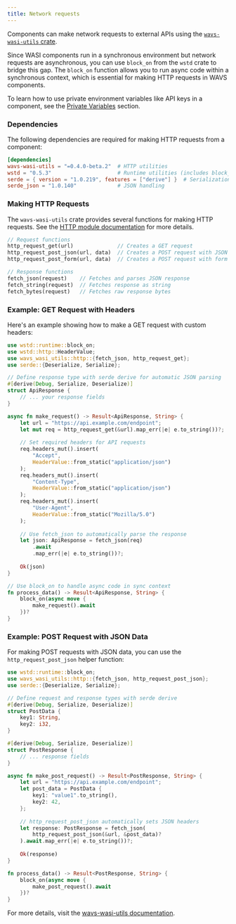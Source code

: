 ```yaml
---
title: Network requests
---
```

<!--docsignore
docsignore-->

Components can make network requests to external APIs using the [`wavs-wasi-utils` crate](https://docs.rs/wavs-wasi-utils/latest/wavs_wasi_utils/index.html).

Since WASI components run in a synchronous environment but network requests are asynchronous, you can use `block_on` from the `wstd` crate to bridge this gap. The `block_on` function allows you to run async code within a synchronous context, which is essential for making HTTP requests in WAVS components.

To learn how to use private environment variables like API keys in a component, see the [Private Variables](#private-variables-host_envs) section.

### Dependencies

The following dependencies are required for making HTTP requests from a component:

```toml Cargo.toml
[dependencies]
wavs-wasi-utils = "=0.4.0-beta.2"  # HTTP utilities
wstd = "0.5.3"                     # Runtime utilities (includes block_on)
serde = { version = "1.0.219", features = ["derive"] }  # Serialization
serde_json = "1.0.140"             # JSON handling
```

### Making HTTP Requests

The `wavs-wasi-utils` crate provides several functions for making HTTP requests. See the [HTTP module documentation](https://docs.rs/wavs-wasi-utils/latest/wavs_wasi_utils/http/index.html) for more details.

```rust
// Request functions
http_request_get(url)              // Creates a GET request
http_request_post_json(url, data)  // Creates a POST request with JSON data
http_request_post_form(url, data)  // Creates a POST request with form data

// Response functions
fetch_json(request)    // Fetches and parses JSON response
fetch_string(request)  // Fetches response as string
fetch_bytes(request)   // Fetches raw response bytes
```

### Example: GET Request with Headers

Here's an example showing how to make a GET request with custom headers:

```rust lib.rs
use wstd::runtime::block_on;
use wstd::http::HeaderValue;
use wavs_wasi_utils::http::{fetch_json, http_request_get};
use serde::{Deserialize, Serialize};

// Define response type with serde derive for automatic JSON parsing
#[derive(Debug, Serialize, Deserialize)]
struct ApiResponse {
    // ... your response fields
}

async fn make_request() -> Result<ApiResponse, String> {
    let url = "https://api.example.com/endpoint";
    let mut req = http_request_get(&url).map_err(|e| e.to_string())?;
    
    // Set required headers for API requests
    req.headers_mut().insert(
        "Accept",
        HeaderValue::from_static("application/json")
    );
    req.headers_mut().insert(
        "Content-Type",
        HeaderValue::from_static("application/json")
    );
    req.headers_mut().insert(
        "User-Agent",
        HeaderValue::from_static("Mozilla/5.0")
    );
    
    // Use fetch_json to automatically parse the response
    let json: ApiResponse = fetch_json(req)
        .await
        .map_err(|e| e.to_string())?;
        
    Ok(json)
}

// Use block_on to handle async code in sync context
fn process_data() -> Result<ApiResponse, String> {
    block_on(async move {
        make_request().await
    })?
}
```

### Example: POST Request with JSON Data

For making POST requests with JSON data, you can use the `http_request_post_json` helper function:

```rust lib.rs
use wstd::runtime::block_on;
use wavs_wasi_utils::http::{fetch_json, http_request_post_json};
use serde::{Deserialize, Serialize};

// Define request and response types with serde derive
#[derive(Debug, Serialize, Deserialize)]
struct PostData {
    key1: String,
    key2: i32,
}

#[derive(Debug, Serialize, Deserialize)]
struct PostResponse {
    // ... response fields
}

async fn make_post_request() -> Result<PostResponse, String> {
    let url = "https://api.example.com/endpoint";
    let post_data = PostData {
        key1: "value1".to_string(),
        key2: 42,
    };
    
    // http_request_post_json automatically sets JSON headers
    let response: PostResponse = fetch_json(
        http_request_post_json(&url, &post_data)?
    ).await.map_err(|e| e.to_string())?;
    
    Ok(response)
}

fn process_data() -> Result<PostResponse, String> {
    block_on(async move {
        make_post_request().await
    })?
}
```

For more details, visit the [wavs-wasi-utils documentation](https://docs.rs/wavs-wasi-utils/latest/wavs_wasi_utils/).
